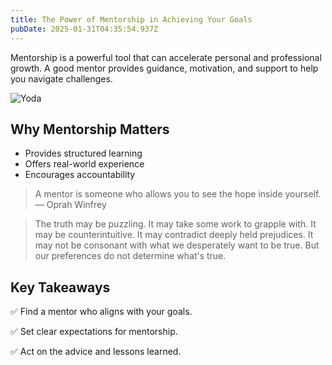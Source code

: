 ```yaml
---
title: The Power of Mentorship in Achieving Your Goals
pubDate: 2025-01-31T04:35:54.937Z
---
```


Mentorship is a powerful tool that can accelerate personal and professional growth. A good mentor provides guidance, motivation, and support to help you navigate challenges.

![Yoda](/images/photo-1582592910328-6ed84d453cbe.jpeg "Yoda lorem ipsum dolor sit amet, consectetur adipiscing elit, sed do eiusmod tempor incididunt ut labore et dolore magna aliqua. ")

## Why Mentorship Matters

* Provides structured learning
* Offers real-world experience
* Encourages accountability

> A mentor is someone who allows you to see the hope inside yourself. — Oprah Winfrey

<Blockquote author="Carl Sagan" source="Wonder and Skepticism">
  The truth may be puzzling. It may take some work to grapple with. It may be
  counterintuitive. It may contradict deeply held prejudices. It may not be
  consonant with what we desperately want to be true. But our preferences do not
  determine what's true.
</Blockquote>

## Key Takeaways

✅ Find a mentor who aligns with your goals.

✅ Set clear expectations for mentorship.

✅ Act on the advice and lessons learned.
